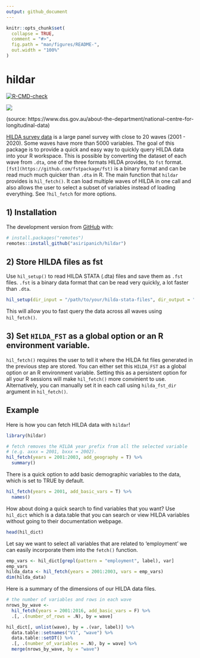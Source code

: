 ```yaml
---
output: github_document
---
```


<!-- README.md is generated from README.Rmd. Please edit that file -->

```r
knitr::opts_chunk$set(
  collapse = TRUE,
  comment = "#>",
  fig.path = "man/figures/README-",
  out.width = "100%"
)
```
# hildar

<!-- badges: start -->
[![R-CMD-check](https://github.com/asiripanich/hildar/workflows/R-CMD-check/badge.svg)](https://github.com/asiripanich/hildar/actions)
<!-- badges: end -->

![](https://encrypted-tbn0.gstatic.com/images?q=tbn:ANd9GcTLV9hgux5t_pK-anbgugJ8GfoMxjD6D7_nHA&usqp=CAU) 

(source: https://www.dss.gov.au/about-the-department/national-centre-for-longitudinal-data)

[HILDA survey data](https://melbourneinstitute.unimelb.edu.au/hilda) is a large panel survey with close to 20 waves (2001 - 2020). Some waves have more than 5000 variables. The goal of this package is to provide a quick and easy way to quickly query HILDA data into your R workspace. This is possible by converting the dataset of each wave from `.dta`, one of the three formats HILDA provides, to `fst` format. `[fst](https://github.com/fstpackage/fst)` is a binary format and can be read much much quicker than `.dta` in R. The main function that `hildar` provides is `hil_fetch()`. It can load multiple waves of HILDA in one call and also allows the user to select a subset of variables instead of loading everything. See `?hil_fetch` for more options.

## 1) Installation

The development version from [GitHub](https://github.com/) with:

``` r
# install.packages("remotes")
remotes::install_github("asiripanich/hildar")
```

## 2) Store HILDA files as fst

Use `hil_setup()` to read HILDA STATA (.dta) files and save them as `.fst` files. `.fst` is a binary data format that can be read very quickly, a lot faster than `.dta`.

``` r
hil_setup(dir_input = "/path/to/your/hilda-stata-files", dir_output = "/path/to/save/hilda-fst-files")
```

This will allow you to fast query the data across all waves using `hil_fetch()`. 

## 3) Set `HILDA_FST` as a global option or an R environment variable.

`hil_fetch()` requires the user to tell it where the HILDA fst files generated in the previous step are stored. You can either set this `HILDA_FST` as a global option or an R environment variable. Setting this as a persistent option for all your R sessions will make `hil_fetch()` more convinient to use. Alternatively, you can manually set it in each call using `hilda_fst_dir` argument in `hil_fetch()`. 

## Example

Here is how you can fetch HILDA data with `hildar`!

```r
library(hildar)

# fetch removes the HILDA year prefix from all the selected variable
# (e.g. axxx = 2001, bxxx = 2002).
hil_fetch(years = 2001:2003, add_geography = T) %>%
  summary()
```

There is a quick option to add basic demographic variables to the data, which is set to TRUE by default.

```r
hil_fetch(years = 2001, add_basic_vars = T) %>%
  names()
```

How about doing a quick search to find variables that you want? Use `hil_dict` which is a data.table that you can search or view HILDA variables without going to their documentation webpage. 

```r
head(hil_dict)
```

Let say we want to select all variables that are related to 'employment' we can easily incorporate them into the `fetch()` function.

```r
emp_vars <- hil_dict[grepl(pattern = "employment", label), var]
emp_vars
hilda_data <- hil_fetch(years = 2001:2003, vars = emp_vars)
dim(hilda_data)
```

Here is a summary of the dimensions of our HILDA data files.

```r
# the number of variables and rows in each wave
nrows_by_wave <-
  hil_fetch(years = 2001:2016, add_basic_vars = F) %>%
  .[, .(number_of_rows = .N), by = wave]

hil_dict[, unlist(wave), by = .(var, label)] %>%
  data.table::setnames("V1", "wave") %>%
  data.table::setDT() %>%
  .[, .(number_of_variables = .N), by = wave] %>%
  merge(nrows_by_wave, by = "wave")
```
